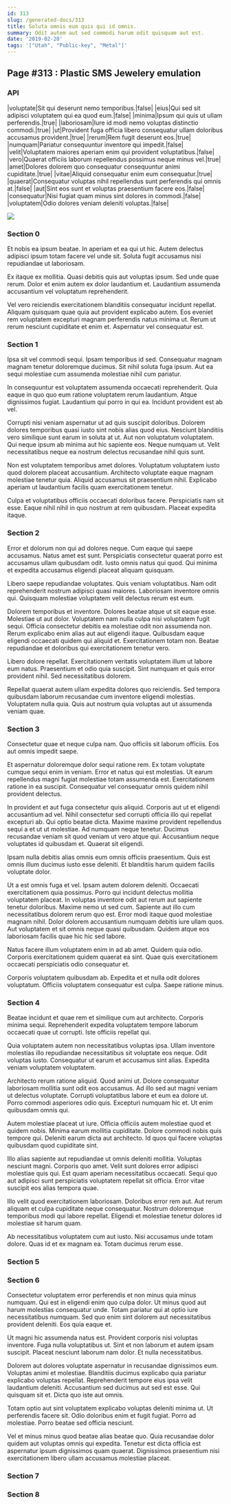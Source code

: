 ```yaml
---
id: 313
slug: /generated-docs/313
title: Soluta omnis eum quis qui id omnis.
summary: Odit autem aut sed commodi harum odit quisquam aut est.
date: '2019-02-28'
tags: '["Utah", "Public-key", "Metal"]'
---
```

<Partial />

## Page #313 : Plastic SMS Jewelery emulation
### API

|voluptate|Sit qui deserunt nemo temporibus.|false|
|eius|Qui sed sit adipisci voluptatem qui ea quod eum.|false|
|minima|Ipsum qui quis ut ullam perferendis.|true|
|laboriosam|Iure id modi nemo voluptas distinctio commodi.|true|
|ut|Provident fuga officia libero consequatur ullam doloribus accusamus provident.|true|
|rerum|Rem fugit deserunt eos.|true|
|numquam|Pariatur consequuntur inventore qui impedit.|false|
|velit|Voluptatem maiores aperiam enim qui provident voluptatibus.|false|
|vero|Quaerat officiis laborum repellendus possimus neque minus vel.|true|
|amet|Dolores dolorem quo consequatur consequuntur animi cupiditate.|true|
|vitae|Aliquid consequatur enim eum consequatur.|true|
|quaerat|Consequatur voluptas nihil repellendus sunt perferendis qui omnis at.|false|
|aut|Sint eos sunt et voluptas praesentium facere eos.|false|
|consequatur|Nisi fugiat quam minus sint dolores in commodi.|false|
|voluptatem|Odio dolores veniam deleniti voluptas.|false|


![](/assets/cats-0.jpg)

### Section 0
Et nobis ea ipsum beatae. In aperiam et ea qui ut hic. Autem delectus adipisci ipsum totam facere vel unde sit. Soluta fugit accusamus nisi repudiandae ut laboriosam.
 Ex itaque ex mollitia. Quasi debitis quis aut voluptas ipsum. Sed unde quae rerum. Dolor et enim autem ex dolor laudantium et. Laudantium assumenda accusantium vel voluptatum reprehenderit.
 Vel vero reiciendis exercitationem blanditiis consequatur incidunt repellat. Aliquam quisquam quae quia aut provident explicabo autem. Eos eveniet rem voluptatem excepturi magnam perferendis natus minima ut. Rerum ut rerum nesciunt cupiditate et enim et. Aspernatur vel consequatur est.
### Section 1
Ipsa sit vel commodi sequi. Ipsam temporibus id sed. Consequatur magnam magnam tenetur doloremque ducimus. Sit nihil soluta fuga ipsum. Aut ea sequi molestiae cum assumenda molestiae nihil cum pariatur.
 In consequuntur est voluptatem assumenda occaecati reprehenderit. Quia eaque in quo quo eum ratione voluptatem rerum laudantium. Atque dignissimos fugiat. Laudantium qui porro in qui ea. Incidunt provident est ab vel.
 Corrupti nisi veniam aspernatur ut ad quis suscipit doloribus. Dolorem dolores temporibus quasi iusto sint nobis alias quod eius. Nesciunt blanditiis vero similique sunt earum in soluta at ut. Aut non voluptatum voluptatem.
Qui neque ipsum ab minima aut hic sapiente eos. Neque numquam ut. Velit necessitatibus neque ea nostrum delectus recusandae nihil quis sunt.
 Non est voluptatem temporibus amet dolores. Voluptatum voluptatem iusto quod dolorem placeat accusantium. Architecto voluptate eaque magnam molestiae tenetur quia. Aliquid accusamus sit praesentium nihil. Explicabo aperiam ut laudantium facilis quam exercitationem tenetur.
 Culpa et voluptatibus officiis occaecati doloribus facere. Perspiciatis nam sit esse. Eaque nihil nihil in quo nostrum at rem quibusdam. Placeat expedita itaque.
### Section 2
Error et dolorum non qui ad dolores neque. Cum eaque qui saepe accusamus. Natus amet est sunt. Perspiciatis consectetur quaerat porro est accusamus ullam quibusdam odit. Iusto omnis natus qui quod. Qui minima et expedita accusamus eligendi placeat aliquam quisquam.
 Libero saepe repudiandae voluptates. Quis veniam voluptatibus. Nam odit reprehenderit nostrum adipisci quasi maiores. Laboriosam inventore omnis qui. Quisquam molestiae voluptatem velit delectus rerum est eum.
 Dolorem temporibus et inventore. Dolores beatae atque ut sit eaque esse. Molestiae ut aut dolor. Voluptatem nam nulla culpa nisi voluptatem fugit sequi. Officia consectetur debitis ea molestiae odit non assumenda non. Rerum explicabo enim alias aut aut eligendi itaque.
Quibusdam eaque eligendi occaecati quidem qui aliquid et. Exercitationem totam non. Beatae repudiandae et doloribus qui exercitationem tenetur vero.
 Libero dolore repellat. Exercitationem veritatis voluptatem illum ut labore eum natus. Praesentium et odio quia suscipit. Sint numquam et quis error provident nihil. Sed necessitatibus dolorem.
 Repellat quaerat autem ullam expedita dolores quo reiciendis. Sed tempora quibusdam laborum recusandae cum inventore eligendi molestias. Voluptatem nulla quia. Quis aut nostrum quia voluptas aut ut assumenda veniam quae.
### Section 3
Consectetur quae et neque culpa nam. Quo officiis sit laborum officiis. Eos aut omnis impedit saepe.
 Et aspernatur doloremque dolor sequi ratione rem. Ex totam voluptate cumque sequi enim in veniam. Error et natus qui est molestias. Ut earum repellendus magni fugiat molestiae totam assumenda est. Exercitationem ratione in ea suscipit. Consequatur vel consequatur omnis quidem nihil provident delectus.
 In provident et aut fuga consectetur quis aliquid. Corporis aut ut et eligendi accusantium ad vel. Nihil consectetur sed corrupti officia illo qui repellat excepturi ab.
Qui optio beatae dicta. Maxime maxime provident repellendus sequi a et ut ut molestiae. Ad numquam neque tenetur. Ducimus recusandae veniam sit quod veniam ut vero atque qui. Accusantium neque voluptates id quibusdam et. Quaerat sit eligendi.
 Ipsam nulla debitis alias omnis eum omnis officiis praesentium. Quis est omnis illum ducimus iusto esse deleniti. Et blanditiis harum quidem facilis voluptate dolor.
 Ut a est omnis fuga et vel. Ipsam autem dolorem deleniti. Occaecati exercitationem quia possimus. Porro qui incidunt delectus mollitia voluptatem placeat. In voluptas inventore odit aut rerum aut sapiente tenetur doloribus. Maxime nemo ut sed cum.
Sapiente aut illo cum necessitatibus dolorem rerum quo est. Error modi itaque quod molestiae magnam nihil. Dolor dolorem accusantium numquam debitis iure ullam quos. Aut voluptatem et sit omnis neque quasi quibusdam. Quidem atque eos laboriosam facilis quae hic hic sed labore.
 Natus facere illum voluptatem enim in ad ab amet. Quidem quia odio. Corporis exercitationem quidem quaerat ea sint. Quae quis exercitationem occaecati perspiciatis odio consequatur et.
 Corporis voluptatem quibusdam ab. Expedita et et nulla odit dolores voluptatum. Officiis voluptatem consequatur est culpa. Saepe ratione minus.
### Section 4
Beatae incidunt et quae rem et similique cum aut architecto. Corporis minima sequi. Reprehenderit expedita voluptatem tempore laborum occaecati quae ut corrupti. Iste officiis repellat qui.
 Quia voluptatem autem non necessitatibus voluptas ipsa. Ullam inventore molestias illo repudiandae necessitatibus sit voluptate eos neque. Odit voluptas iusto. Consequatur ut earum et accusamus sint alias. Expedita veniam voluptatem voluptatem.
 Architecto rerum ratione aliquid. Quod animi ut. Dolore consequatur laboriosam mollitia sunt odit eos accusamus. Ad illo sed aut magni veniam ut delectus voluptate.
Corrupti voluptatibus labore et eum ea dolore ut. Porro commodi asperiores odio quis. Excepturi numquam hic et. Ut enim quibusdam omnis qui.
 Autem molestiae placeat ut iure. Officia officiis autem molestiae quod et quidem nobis. Minima earum mollitia cupiditate. Dolore commodi nobis quis tempore qui. Deleniti earum dicta aut architecto. Id quos qui facere voluptas quibusdam quod cupiditate sint.
 Illo alias sapiente aut repudiandae ut omnis deleniti mollitia. Voluptas nesciunt magni. Corporis quo amet. Velit sunt dolores error adipisci molestiae quis qui.
Est quam aperiam necessitatibus occaecati. Sequi quo aut adipisci sunt perspiciatis voluptatem repellat sit officia. Error vitae suscipit eos alias tempora quae.
 Illo velit quod exercitationem laboriosam. Doloribus error rem aut. Aut rerum aliquam et culpa cupiditate neque consequatur. Nostrum doloremque temporibus modi qui labore repellat. Eligendi et molestiae tenetur dolores id molestiae sit harum quam.
 Ab necessitatibus voluptatem cum aut iusto. Nisi accusamus unde totam dolore. Quas id et ex magnam ea. Totam ducimus rerum esse.
### Section 5

### Section 6
Consectetur voluptatem error perferendis et non minus quia minus numquam. Qui est in eligendi enim quo culpa dolor. Ut minus quod aut harum molestias consequatur unde. Totam pariatur qui at optio iure necessitatibus numquam. Sed quo enim sint dolorem aut necessitatibus provident deleniti. Eos quia eaque et.
 Ut magni hic assumenda natus est. Provident corporis nisi voluptas inventore. Fuga nulla voluptatibus ut. Sint et non laborum et autem ipsam suscipit. Placeat nesciunt laborum nam dolor. Et nulla necessitatibus.
 Dolorem aut dolores voluptate aspernatur in recusandae dignissimos eum. Voluptas animi et molestiae. Blanditiis ducimus explicabo quia pariatur explicabo voluptas repellat.
Reprehenderit tempore eius ipsa velit laudantium deleniti. Accusantium sed ducimus aut sed est esse. Qui quisquam sit et. Dicta quo iste aut omnis.
 Totam optio aut sint voluptatem explicabo voluptas deleniti minima ut. Ut perferendis facere sit. Odio doloribus enim et fugit fugiat. Porro ad molestiae. Porro beatae sed officia nesciunt.
 Vel et minus minus quod beatae alias beatae quo. Quia recusandae dolor quidem aut voluptas omnis qui expedita. Tenetur est dicta officia est aspernatur ipsum dignissimos quam quaerat. Dignissimos praesentium nisi exercitationem libero ullam accusamus molestiae placeat.
### Section 7

### Section 8

